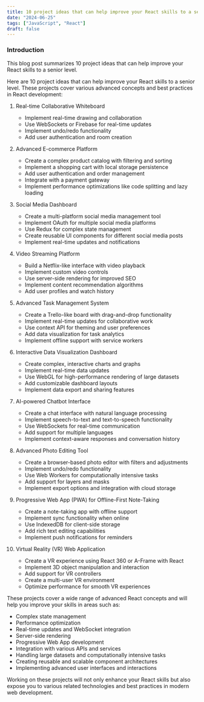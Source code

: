```yaml
---
title: 10 project ideas that can help improve your React skills to a senior level
date: "2024-06-25"
tags: ["JavaScript", "React"]
draft: false
---
```


### Introduction

This blog post summarizes 10 project ideas that can help improve your React skills to a senior level.

<TOCInline toc={props.toc} exclude="Introduction" />

Here are 10 project ideas that can help improve your React skills to a senior level. These projects cover various advanced concepts and best practices in React development:

1. Real-time Collaborative Whiteboard
   - Implement real-time drawing and collaboration
   - Use WebSockets or Firebase for real-time updates
   - Implement undo/redo functionality
   - Add user authentication and room creation

2. Advanced E-commerce Platform
   - Create a complex product catalog with filtering and sorting
   - Implement a shopping cart with local storage persistence
   - Add user authentication and order management
   - Integrate with a payment gateway
   - Implement performance optimizations like code splitting and lazy loading

3. Social Media Dashboard
   - Create a multi-platform social media management tool
   - Implement OAuth for multiple social media platforms
   - Use Redux for complex state management
   - Create reusable UI components for different social media posts
   - Implement real-time updates and notifications

4. Video Streaming Platform
   - Build a Netflix-like interface with video playback
   - Implement custom video controls
   - Use server-side rendering for improved SEO
   - Implement content recommendation algorithms
   - Add user profiles and watch history

5. Advanced Task Management System
   - Create a Trello-like board with drag-and-drop functionality
   - Implement real-time updates for collaborative work
   - Use context API for theming and user preferences
   - Add data visualization for task analytics
   - Implement offline support with service workers

6. Interactive Data Visualization Dashboard
   - Create complex, interactive charts and graphs
   - Implement real-time data updates
   - Use WebGL for high-performance rendering of large datasets
   - Add customizable dashboard layouts
   - Implement data export and sharing features

7. AI-powered Chatbot Interface
   - Create a chat interface with natural language processing
   - Implement speech-to-text and text-to-speech functionality
   - Use WebSockets for real-time communication
   - Add support for multiple languages
   - Implement context-aware responses and conversation history

8. Advanced Photo Editing Tool
   - Create a browser-based photo editor with filters and adjustments
   - Implement undo/redo functionality
   - Use Web Workers for computationally intensive tasks
   - Add support for layers and masks
   - Implement export options and integration with cloud storage

9. Progressive Web App (PWA) for Offline-First Note-Taking
   - Create a note-taking app with offline support
   - Implement sync functionality when online
   - Use IndexedDB for client-side storage
   - Add rich text editing capabilities
   - Implement push notifications for reminders

10. Virtual Reality (VR) Web Application
    - Create a VR experience using React 360 or A-Frame with React
    - Implement 3D object manipulation and interaction
    - Add support for VR controllers
    - Create a multi-user VR environment
    - Optimize performance for smooth VR experiences

These projects cover a wide range of advanced React concepts and will help you improve your skills in areas such as:

- Complex state management
- Performance optimization
- Real-time updates and WebSocket integration
- Server-side rendering
- Progressive Web App development
- Integration with various APIs and services
- Handling large datasets and computationally intensive tasks
- Creating reusable and scalable component architectures
- Implementing advanced user interfaces and interactions

Working on these projects will not only enhance your React skills but also expose you to various related technologies and best practices in modern web development.
